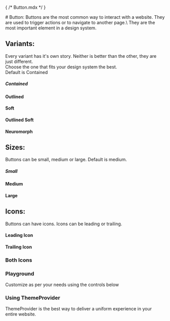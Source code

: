 { /* Button.mdx */ }

<Meta of={ButtonStories} name="Docs"/>
# Button:
Buttons are the most common way to interact with a website. They are used to trigger actions or to navigate to another page.\
They are the most important element in a design system.


## Variants:
Every variant has it's own story. Neither is better than the other, they are just different.\
Choose the one that fits your design system the best.\
Default is Contained

##### Contained
<Canvas of={ButtonStories.Contained} />

#### Outlined
<Canvas of={ButtonStories.Outlined} />

#### Soft
<Canvas of={ButtonStories.Soft} />

#### Outlined Soft
<Canvas of={ButtonStories.OutlinedSoft} />

#### Neuromorph
<Canvas of={ButtonStories.Neuromorph} />


## Sizes:
Buttons can be small, medium or large. Default is medium.

##### Small
<Canvas of={ButtonStories.Small} />

#### Medium
<Canvas of={ButtonStories.Medium} />

#### Large
<Canvas of={ButtonStories.Large} />



## Icons:
Buttons can have icons. Icons can be leading or trailing.

#### Leading Icon
<Canvas of={ButtonStories.LeadingIcon}/>

#### Trailing Icon
<Canvas of={ButtonStories.TrailingIcon}/>

### Both Icons
<Canvas of={ButtonStories.BothIcons}/>

### Playground
Customize as per your needs using the controls below
<Canvas of={ButtonStories.Playground}/>
<Controls of={ButtonStories.Playground}/>

### Using ThemeProvider
ThemeProvider is the best way to deliver a uniform experience in your entire website.
<Canvas of={ButtonStories.ButtonThemeProvider}/>